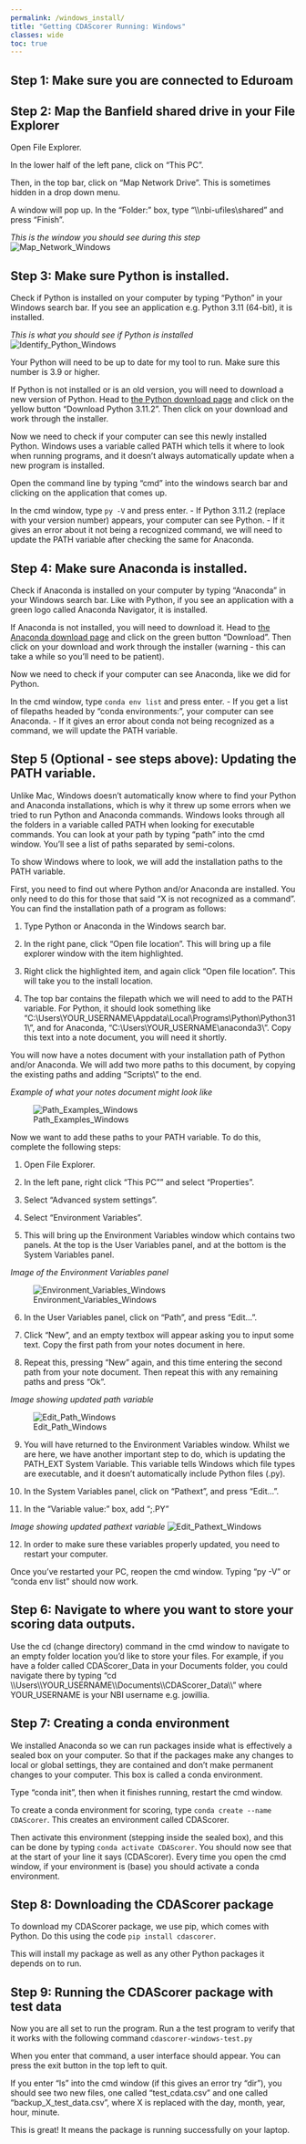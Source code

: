 ```yaml
---
permalink: /windows_install/
title: "Getting CDAScorer Running: Windows"
classes: wide
toc: true
---
```


## Step 1: Make sure you are connected to Eduroam

## Step 2: Map the Banfield shared drive in your File Explorer

Open File Explorer.

In the lower half of the left pane, click on "This PC".

Then, in the top bar, click on "Map Network Drive". This is sometimes hidden in a drop down menu.

A window will pop up. In the "Folder: " box, type "\\\\nbi-ufiles\\shared" and press "Finish".

*This is the window you should see during this step*
![Map_Network_Windows](./images/Map_Network_Windows.png)

## Step 3: Make sure Python is installed.

Check if Python is installed on your computer by typing "Python" in your Windows search bar. If you see an application e.g. Python 3.11 (64-bit), it is installed.

*This is what you should see if Python is installed*
![Identify_Python_Windows](./images/Identify_Python_Windows.png)

Your Python will need to be up to date for my tool to run. Make sure this number is 3.9 or higher.

If Python is not installed or is an old version, you will need to download a new version of Python. Head to [the Python download page](https://python.org/downloads/) and click on the yellow button "Download Python 3.11.2". Then click on your download and work through the installer.

Now we need to check if your computer can see this newly installed Python. Windows uses a variable called PATH which tells it where to look when running programs, and it doesn't always automatically update when a new program is installed.

Open the command line by typing "cmd" into the windows search bar and clicking on the application that comes up.

In the cmd window, type ```py -V``` and press enter.
- If Python 3.11.2 (replace with your version number) appears, your computer can see Python.
- If it gives an error about it not being a recognized command, we will need to update the PATH variable after checking the same for Anaconda.


## Step 4: Make sure Anaconda is installed.

Check if Anaconda is installed on your computer by typing "Anaconda" in your Windows search bar. Like with Python, if you see an application with a green logo called Anaconda Navigator, it is installed.

If Anaconda is not installed, you will need to download it. Head to [the Anaconda download page](https://www.anaconda.com/products/distribution) and click on the green button "Download". Then click on your download and work through the installer (warning - this can take a while so you'll need to be patient).

Now we need to check if your computer can see Anaconda, like we did for Python.

In the cmd window, type ```conda env list``` and press enter.
- If you get a list of filepaths headed by "conda environments:", your computer can see Anaconda.
- If it gives an error about conda not being recognized as a command, we will update the PATH variable.


## Step 5 (Optional - see steps above): Updating the PATH variable.

Unlike Mac, Windows doesn't automatically know where to find your Python and Anaconda installations, which is why it threw up some errors when we tried to run Python and Anaconda commands. Windows looks through all the folders in a variable called PATH when looking for executable commands. You can look at your path by typing "path" into the cmd window. You'll see a list of paths separated by semi-colons.

To show Windows where to look, we will add the installation paths to the PATH variable.

First, you need to find out where Python and/or Anaconda are installed. You only need to do this for those that said "X is not recognized as a command". You can find the installation path of a program as follows:

1. Type Python or Anaconda in the Windows search bar.

2. In the right pane, click "Open file location". This will bring up a file explorer window with the item highlighted.

3. Right click the highlighted item, and again click "Open file location". This will take you to the install location.

4. The top bar contains the filepath which we will need to add to the PATH variable. For Python, it should look something like "C:\\Users\\YOUR_USERNAME\\Appdata\\Local\\Programs\\Python\\Python311\\", and for Anaconda, "C:\\Users\\YOUR_USERNAME\\anaconda3\\". Copy this text into a note document, you will need it shortly.

You will now have a notes document with your installation path of Python and/or Anaconda. We will add two more paths to this document, by copying the existing paths and adding "Scripts\\" to the end.

*Example of what your notes document might look like*

![Path_Examples_Windows](./images/Path_Examples_Windows.png)

Now we want to add these paths to your PATH variable. To do this, complete the following steps:

1. Open File Explorer.

2. In the left pane, right click "This PC"" and select "Properties".

3. Select "Advanced system settings".

4. Select "Environment Variables".

5. This will bring up the Environment Variables window which contains two panels. At the top is the User Variables panel, and at the bottom is the System Variables panel.

*Image of the Environment Variables panel*

![Environment_Variables_Windows](./images/Environment_Variables_Windows.png)

6. In the User Variables panel, click on "Path", and press "Edit...".

7. Click "New", and an empty textbox will appear asking you to input some text. Copy the first path from your notes document in here.

8. Repeat this, pressing "New" again, and this time entering the second path from your note document. Then repeat this with any remaining paths and press "Ok".

*Image showing updated path variable*

![Edit_Path_Windows](./images/Edit_Path_Windows.png)

9. You will have returned to the Environment Variables window. Whilst we are here, we have another important step to do, which is updating the PATH_EXT System Variable. This variable tells Windows which file types are executable, and it doesn't automatically include Python files (.py).

10. In the System Variables panel, click on "Pathext", and press "Edit...".

11. In the "Variable value:" box, add ";.PY"

*Image showing updated pathext variable*
![Edit_Pathext_Windows](./images/Edit_Pathext_Windows.png)

12. In order to make sure these variables properly updated, you need to restart your computer.

Once you've restarted your PC, reopen the cmd window. Typing "py -V" or "conda env list" should now work.

## Step 6: Navigate to where you want to store your scoring data outputs.

Use the cd (change directory) command in the cmd window to navigate to an empty folder location you'd like to store your files. For example, if you have a folder called CDAScorer_Data in your Documents folder, you could navigate there by typing "cd \\\\Users\\\\YOUR_USERNAME\\\\Documents\\\\CDAScorer_Data\\\\" where YOUR_USERNAME is your NBI username e.g. jowillia.

## Step 7: Creating a conda environment

We installed Anaconda so we can run packages inside what is effectively a sealed box on your computer. So that if the packages make any changes to local or global settings, they are contained and don't make permanent changes to your computer. This box is called a conda environment.

Type "conda init", then when it finishes running, restart the cmd window.

To create a conda environment for scoring, type ```conda create --name CDAScorer```. This creates an environment called CDAScorer.

Then activate this environment (stepping inside the sealed box), and this can be done by typing ```conda activate CDAScorer```. You should now see that at the start of your line it says (CDAScorer). Every time you open the cmd window, if your environment is (base) you should activate a conda environment.

## Step 8: Downloading the CDAScorer package

To download my CDAScorer package, we use pip, which comes with Python. Do this using the code ```pip install cdascorer```.

This will install my package as well as any other Python packages it depends on to run.

## Step 9: Running the CDAScorer package with test data

Now you are all set to run the program. Run a the test program to verify that it works with the following command ```cdascorer-windows-test.py```

When you enter that command, a user interface should appear. You can press the exit button in the top left to quit.

If you enter "ls" into the cmd window (if this gives an error try "dir"), you should see two new files, one called "test_cdata.csv" and one called "backup_X_test_data.csv", where X is replaced with the day, month, year, hour, minute.

This is great! It means the package is running successfully on your laptop.